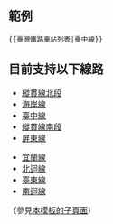{{NoteTA|G1=MediaWiki}}{{Documentation subpage}}<!-- 在本行下編輯模板說明 -->

==範例==
 <nowiki>{{臺灣鐵路車站列表|臺中線}}</nowiki>

==目前支持以下線路==
{{Col-begin}}
{{Col-4}}
*[[Template:臺灣鐵路車站列表/縱貫線北段|縱貫線北段]]
*[[Template:臺灣鐵路車站列表/海岸線|海岸線]]
*[[Template:臺灣鐵路車站列表/臺中線|臺中線]]
*[[Template:臺灣鐵路車站列表/縱貫線南段|縱貫線南段]]
*[[Template:臺灣鐵路車站列表/屏東線|屏東線]]
{{Col-4}}
*[[Template:臺灣鐵路車站列表/宜蘭線|宜蘭線]]
*[[Template:臺灣鐵路車站列表/北迴線|北迴線]]
*[[Template:臺灣鐵路車站列表/臺東線|臺東線]]
*[[Template:臺灣鐵路車站列表/南迴線|南迴線]]
{{Col-end}}

（參見[[Special:前缀索引/Template:臺灣鐵路車站列表/|本模板的子頁面]]）

<includeonly>{{Sandbox other||<!-- 本行下加入模板的分類 -->
[[Category:臺灣鐵路車站列表模板|*]]

}}</includeonly>